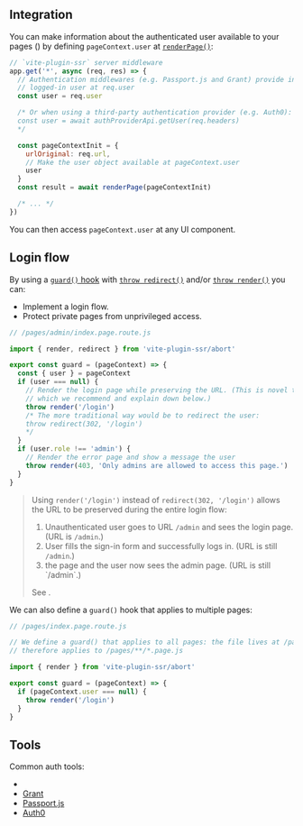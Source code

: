 
## Integration

You can make information about the authenticated user available to your pages (<Link text="and any UI component" href="/pageContext-anywhere" />) by defining `pageContext.user` at [`renderPage()`](/renderPage):

```js
// `vite-plugin-ssr` server middleware
app.get('*', async (req, res) => {
  // Authentication middlewares (e.g. Passport.js and Grant) provide information about the
  // logged-in user at req.user
  const user = req.user

  /* Or when using a third-party authentication provider (e.g. Auth0):
  const user = await authProviderApi.getUser(req.headers)
  */

  const pageContextInit = {
    urlOriginal: req.url,
    // Make the user object available at pageContext.user
    user
  }
  const result = await renderPage(pageContextInit)

  /* ... */
})
```

You can then access `pageContext.user` at any UI component.


## Login flow

By using a [`guard()` hook](/guard) with [`throw redirect()`](/redirect) and/or [`throw render()`](/render) you can:
 - Implement a login flow.
 - Protect private pages from unprivileged access.

```js
// /pages/admin/index.page.route.js

import { render, redirect } from 'vite-plugin-ssr/abort'

export const guard = (pageContext) => {
  const { user } = pageContext
  if (user === null) {
    // Render the login page while preserving the URL. (This is novel technique
    // which we recommend and explain down below.)
    throw render('/login')
    /* The more traditional way would be to redirect the user:
    throw redirect(302, '/login')
    */
  }
  if (user.role !== 'admin') {
    // Render the error page and show a message the user
    throw render(403, 'Only admins are allowed to access this page.')
  }
}
```

> Using `render('/login')` instead of `redirect(302, '/login')` allows the URL to be preserved during the entire login flow:
>  1. Unauthenticated user goes to URL `/admin` and sees the login page. (URL is `/admin`.)
>  2. User fills the sign-in form and successfully logs in. (URL is still `/admin`.)
>  3. <Link text="Reload" href="/reload" /> the page and the user now sees the admin page. (URL is still `/admin`.)
> See <RepoLink text="example" path="/examples/auth/" />.

We can also define a `guard()` hook that applies to multiple pages:

```js
// /pages/index.page.route.js

// We define a guard() that applies to all pages: the file lives at /pages/ and
// therefore applies to /pages/**/*.page.js

import { render } from 'vite-plugin-ssr/abort'

export const guard = (pageContext) => {
  if (pageContext.user === null) {
    throw render('/login')
  }
}
```


## Tools

Common auth tools:
- <Link text="Auth.js" href="/Auth.js" />
- [Grant](https://github.com/simov/grant)
- [Passport.js](https://github.com/jaredhanson/passport)
- [Auth0](https://auth0.com/)

<Integration toolTypeName="authentication tool" />
